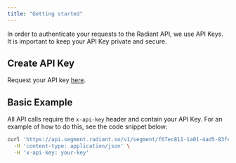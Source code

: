 ```yaml
---
title: "Getting started"
---
```


In order to authenticate your requests to the Radiant API, we use API Keys. It is important to keep your API Key private and secure.

## Create API Key

Request your API key [here](https://92oi0iel400.typeform.com/to/CgF917Vg).

## Basic Example

All API calls require the `x-api-key` header and contain your API Key. For an example of how to do this, see the code snippet below:

```bash
curl 'https://api.segment.radiant.so/v1/segment/f67ec811-1a01-4ad5-83fe-0d743912b138' \
  -H 'content-type: application/json' \
  -H 'x-api-key: your-key'
```